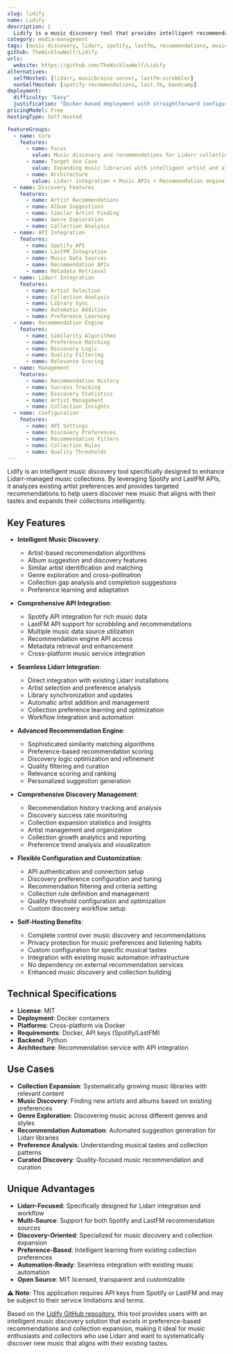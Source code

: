 ```yaml
---
slug: lidify
name: Lidify
description: |
  Lidify is a music discovery tool that provides intelligent recommendations based on selected Lidarr artists, using Spotify or LastFM APIs. It helps expand music collections by suggesting similar artists and albums that complement existing libraries.
category: media-management
tags: [music-discovery, lidarr, spotify, lastfm, recommendations, music-collection]
github: TheWicklowWolf/Lidify
urls:
  website: https://github.com/TheWicklowWolf/Lidify
alternatives:
  selfHosted: [lidarr, musicbrainz-server, lastfm-scrobbler]
  nonSelfHosted: [spotify-recommendations, last.fm, bandcamp]
deployment:
  difficulty: "Easy"
  justification: "Docker-based deployment with straightforward configuration. Requires API keys for Spotify or LastFM integration."
pricingModel: Free
hostingType: Self-Hosted

featureGroups:
  - name: Core
    features:
      - name: Focus
        value: Music discovery and recommendations for Lidarr collections
      - name: Target Use Case
        value: Expanding music libraries with intelligent artist and album suggestions
      - name: Architecture
        value: Lidarr integration + Music APIs + Recommendation engine + Collection expansion
  - name: Discovery Features
    features:
      - name: Artist Recommendations
      - name: Album Suggestions
      - name: Similar Artist Finding
      - name: Genre Exploration
      - name: Collection Analysis
  - name: API Integration
    features:
      - name: Spotify API
      - name: LastFM Integration
      - name: Music Data Sources
      - name: Recommendation APIs
      - name: Metadata Retrieval
  - name: Lidarr Integration
    features:
      - name: Artist Selection
      - name: Collection Analysis
      - name: Library Sync
      - name: Automatic Addition
      - name: Preference Learning
  - name: Recommendation Engine
    features:
      - name: Similarity Algorithms
      - name: Preference Matching
      - name: Discovery Logic
      - name: Quality Filtering
      - name: Relevance Scoring
  - name: Management
    features:
      - name: Recommendation History
      - name: Success Tracking
      - name: Discovery Statistics
      - name: Artist Management
      - name: Collection Insights
  - name: Configuration
    features:
      - name: API Settings
      - name: Discovery Preferences
      - name: Recommendation Filters
      - name: Collection Rules
      - name: Quality Thresholds
---
```


Lidify is an intelligent music discovery tool specifically designed to enhance Lidarr-managed music collections. By leveraging Spotify and LastFM APIs, it analyzes existing artist preferences and provides targeted recommendations to help users discover new music that aligns with their tastes and expands their collections intelligently.

## Key Features

- **Intelligent Music Discovery**:

  - Artist-based recommendation algorithms
  - Album suggestion and discovery features
  - Similar artist identification and matching
  - Genre exploration and cross-pollination
  - Collection gap analysis and completion suggestions
  - Preference learning and adaptation

- **Comprehensive API Integration**:

  - Spotify API integration for rich music data
  - LastFM API support for scrobbling and recommendations
  - Multiple music data source utilization
  - Recommendation engine API access
  - Metadata retrieval and enhancement
  - Cross-platform music service integration

- **Seamless Lidarr Integration**:

  - Direct integration with existing Lidarr installations
  - Artist selection and preference analysis
  - Library synchronization and updates
  - Automatic artist addition and management
  - Collection preference learning and optimization
  - Workflow integration and automation

- **Advanced Recommendation Engine**:

  - Sophisticated similarity matching algorithms
  - Preference-based recommendation scoring
  - Discovery logic optimization and refinement
  - Quality filtering and curation
  - Relevance scoring and ranking
  - Personalized suggestion generation

- **Comprehensive Discovery Management**:

  - Recommendation history tracking and analysis
  - Discovery success rate monitoring
  - Collection expansion statistics and insights
  - Artist management and organization
  - Collection growth analytics and reporting
  - Preference trend analysis and visualization

- **Flexible Configuration and Customization**:

  - API authentication and connection setup
  - Discovery preference configuration and tuning
  - Recommendation filtering and criteria setting
  - Collection rule definition and management
  - Quality threshold configuration and optimization
  - Custom discovery workflow setup

- **Self-Hosting Benefits**:
  - Complete control over music discovery and recommendations
  - Privacy protection for music preferences and listening habits
  - Custom configuration for specific musical tastes
  - Integration with existing music automation infrastructure
  - No dependency on external recommendation services
  - Enhanced music discovery and collection building

## Technical Specifications

- **License**: MIT
- **Deployment**: Docker containers
- **Platforms**: Cross-platform via Docker
- **Requirements**: Docker, API keys (Spotify/LastFM)
- **Backend**: Python
- **Architecture**: Recommendation service with API integration

## Use Cases

- **Collection Expansion**: Systematically growing music libraries with relevant content
- **Music Discovery**: Finding new artists and albums based on existing preferences
- **Genre Exploration**: Discovering music across different genres and styles
- **Recommendation Automation**: Automated suggestion generation for Lidarr libraries
- **Preference Analysis**: Understanding musical tastes and collection patterns
- **Curated Discovery**: Quality-focused music recommendation and curation

## Unique Advantages

- **Lidarr-Focused**: Specifically designed for Lidarr integration and workflow
- **Multi-Source**: Support for both Spotify and LastFM recommendation sources
- **Discovery-Oriented**: Specialized for music discovery and collection expansion
- **Preference-Based**: Intelligent learning from existing collection preferences
- **Automation-Ready**: Seamless integration with existing music automation
- **Open Source**: MIT licensed, transparent and customizable

⚠️ **Note**: This application requires API keys from Spotify or LastFM and may be subject to their service limitations and terms.

Based on the [Lidify GitHub repository](https://github.com/TheWicklowWolf/Lidify), this tool provides users with an intelligent music discovery solution that excels in preference-based recommendations and collection expansion, making it ideal for music enthusiasts and collectors who use Lidarr and want to systematically discover new music that aligns with their existing tastes.
